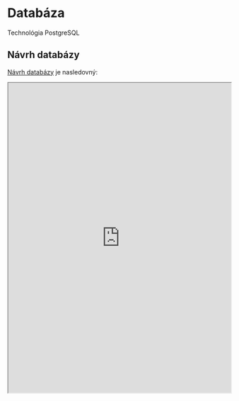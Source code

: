 ---
---

# Databáza

Technológia PostgreSQL

## Návrh databázy

[Návrh databázy](https://dbdiagram.io/d/615d9c80940c4c4eec883144) je nasledovný:

<iframe
  width="100%"
  height="700"
  src="https://dbdiagram.io/embed/615d9c80940c4c4eec883144"
></iframe>
